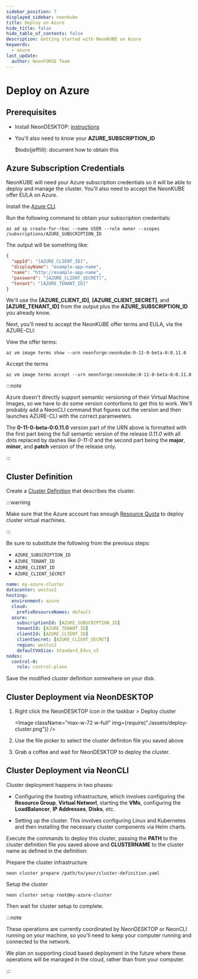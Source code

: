 ```yaml
---
sidebar_position: 7
displayed_sidebar: neonkube
title: Deploy on Azure
hide_title: false
hide_table_of_contents: false
description: Getting started with NeonKUBE on Azure
keywords:
  - azure
last_update:
  author: NeonFORGE Team
---
```



# Deploy on Azure

## Prerequisites

- Install NeonDESKTOP: [instructions](./neon-desktop)
- You'll also need to know your **AZURE_SUBSCRIPTION_ID**

  $todo(jefflill): document how to obtain this

## Azure Subscription Credentials

NeonKUBE will need your Azure subscription credentials so it will be able to
deploy and manage the cluster. You'll also need to accept the NeonKUBE offer
EULA on Azure.

Install the
[Azure CLI](https://api-docs.neonforge.com/neonkube/api/Neon.Kube.ClusterDef.ClusterDefinition.html).

Run the following command to obtain your subscription credentials:

```plain
az ad sp create-for-rbac --name USER --role owner --scopes /subscriptions/AZURE_SUBSCRIPTION_ID
```

The output will be something like:

```json
{
  "appId": "[AZURE_CLIENT_ID]",
  "displayName": "example-app-name",
  "name": "http://example-app-name",
  "password": "[AZURE_CLIENT_SECRET]",
  "tenant": "[AZURE_TENANT_ID]"
}
```

We'll use the **[AZURE_CLIENT_ID]**, **[AZURE_CLIENT_SECRET]**, and
**[AZURE_TENANT_ID]** from the output plus the **AZURE_SUBSCRIPTION_ID** you
already know.

Next, you'll need to accept the NeonKUBE offer terms and EULA, via the
AZURE-CLI:

View the offer terms:

```plain
az vm image terms show --urn neonforge:neonkube:0-11-0-beta-0:0.11.0
```

Accept the terms

```plain
az vm image terms accept --urn neonforge:neonkube:0-11-0-beta-0:0.11.0
```

:::note

Azure doesn't directly support semantic versioning of their Virtual Machine
Images, so we have to do some version contortions to get this to work. We'll
probably add a NeonCLI command that figures out the version and then launches
AZURE-CLI with the correct paramweters.

The **0-11-0-beta-0:0.11.0** version part of the URN above is formatted with the first
part being the full semantic version of the release _0.11.0_ with all dots
replaced by dashes like _0-11-0_ and the second part being the **major**,
**minor**, and **patch** version of the release only.

:::

## Cluster Definition

Create a
[Cluster Definition](https://api-docs.neonforge.com/neonkube/api/Neon.Kube.ClusterDef.ClusterDefinition.html)
that describes the cluster.

:::warning

Make sure that the Azure account has enough
[Resource Quota](https://learn.microsoft.com/en-us/azure/azure-resource-manager/management/azure-subscription-service-limits)
to deploy cluster virtual machines.

:::

Be sure to substitute the following from the previous steps:

- `AZURE_SUBSCRIPTION_ID`
- `AZURE_TENANT_ID`
- `AZURE_CLIENT_ID`
- `AZURE_CLIENT_SECRET`

```yaml
name: my-azure-cluster
datacenter: westus2
hosting:
  environment: azure
  cloud:
    prefixResourceNames: default
  azure:
    subscriptionId: [AZURE_SUBSCRIPTION_ID]
    tenantId: [AZURE_TENANT_ID]
    clientId: [AZURE_CLIENT_ID]
    clientSecret: [AZURE_CLIENT_SECRET]
    region: westus2
    defaultVmSize: Standard_E4vs_v5
nodes:
  control-0:
    role: control-plane
```

Save the modified cluster definition somewhere on your disk.

## Cluster Deployment via NeonDESKTOP

1. Right click the NeonDESKTOP icon in the taskbar > Deploy cluster

   <Image
     className="max-w-72 w-full"
     img={require("./assets/deploy-cluster.png")}
   />

2. Use the file picker to select the cluster definiton file you saved above

3. Grab a coffee and wait for NeonDESKTOP to deploy the cluster.

## Cluster Deployment via NeonCLI

Cluster deployment happens in two phases:

- Configuring the hosting infrastructure, which involves configuring the
  **Resource Group**, **Virtual Networl**, starting the **VMs**, configuring the
  **LoadBalancer**, **IP Addresses**, **Disks**, etc.

- Setting up the cluster. This involves configuring Linux and Kubernetes and
  then installing the necessary cluster components via Helm charts.

Execute the commands to deploy this cluster, passing the **PATH** to the cluster
definition file you saved above and **CLUSTERNAME** to the cluster name as
defined in the definition:

Prepare the cluster infrastructure

```plain
neon cluster prepare /path/to/your/cluster-definition.yaml
```

Setup the cluster

```plain
neon cluster setup root@my-azure-cluster
```

Then wait for cluster setup to complete.

:::note

These operations are currently coordinated by NeonDESKTOP or NeonCLI running on
your machine, so you'll need to keep your computer running and connected to the
network.

We plan on supporting cloud based deployment in the future where these
operations will be managed in the cloud, rather than from your computer.

:::
